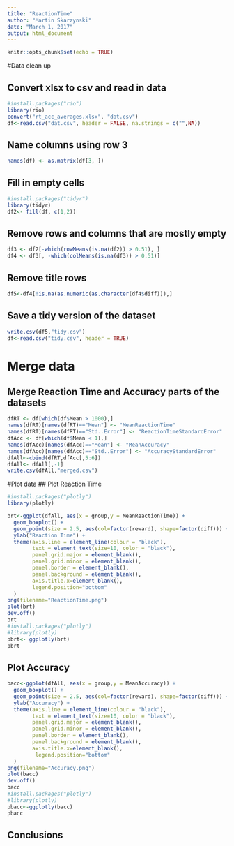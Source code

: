 ```yaml
---
title: "ReactionTime"
author: "Martin Skarzynski"
date: "March 1, 2017"
output: html_document
---
```


```r
knitr::opts_chunk$set(echo = TRUE)
```

#Data clean up

## Convert xlsx to csv and read in data
```r
#install.packages("rio")
library(rio)
convert("rt_acc_averages.xlsx", "dat.csv")
df<-read.csv("dat.csv", header = FALSE, na.strings = c("",NA))
```
## Name columns using row 3
```r
names(df) <- as.matrix(df[3, ])
```
## Fill in empty cells
```r
#install.packages("tidyr")
library(tidyr)
df2<- fill(df, c(1,2))
```
## Remove rows and columns that are mostly empty
```r
df3 <- df2[-which(rowMeans(is.na(df2)) > 0.51), ]
df4 <- df3[, -which(colMeans(is.na(df3)) > 0.51)]
```

## Remove title rows
```r
df5<-df4[!is.na(as.numeric(as.character(df4$diff))),]
```
## Save a tidy version of the dataset
```r
write.csv(df5,"tidy.csv")
df<-read.csv("tidy.csv", header = TRUE)
```

# Merge data

## Merge Reaction Time and Accuracy parts of the datasets
```r
dfRT <- df[which(df$Mean > 1000),]
names(dfRT)[names(dfRT)=="Mean"] <- "MeanReactionTime"
names(dfRT)[names(dfRT)=="Std..Error"] <- "ReactionTimeStandardError"
dfAcc <- df[which(df$Mean < 1),]
names(dfAcc)[names(dfAcc)=="Mean"] <- "MeanAccuracy"
names(dfAcc)[names(dfAcc)=="Std..Error"] <- "AccuracyStandardError"
dfAll<-cbind(dfRT,dfAcc[,5:6])
dfAll<- dfAll[,-1]
write.csv(dfAll,"merged.csv")
```

#Plot data
## Plot Reaction Time
```r
#install.packages("plotly")
library(plotly)

brt<-ggplot(dfAll, aes(x = group,y = MeanReactionTime)) + 
  geom_boxplot() + 
  geom_point(size = 2.5, aes(col=factor(reward), shape=factor(diff))) +
  ylab("Reaction Time") +
  theme(axis.line = element_line(colour = "black"), 
        text = element_text(size=10, color = "black"),
        panel.grid.major = element_blank(),
        panel.grid.minor = element_blank(),
        panel.border = element_blank(),
        panel.background = element_blank(),
        axis.title.x=element_blank(),
        legend.position="bottom"
  )
png(filename="ReactionTime.png")
plot(brt)
dev.off()
brt
#install.packages("plotly")
#library(plotly)
pbrt<- ggplotly(brt)
pbrt
```

## Plot Accuracy

```r
bacc<-ggplot(dfAll, aes(x = group,y = MeanAccuracy)) + 
  geom_boxplot() + 
  geom_point(size = 2.5, aes(col=factor(reward), shape=factor(diff))) +
  ylab("Accuracy") +
  theme(axis.line = element_line(colour = "black"), 
        text = element_text(size=10, color = "black"),
        panel.grid.major = element_blank(),
        panel.grid.minor = element_blank(),
        panel.border = element_blank(),
        panel.background = element_blank(),
        axis.title.x=element_blank(),
         legend.position="bottom"
  )
png(filename="Accuracy.png")
plot(bacc)
dev.off()
bacc
#install.packages("plotly")
#library(plotly)
pbacc<-ggplotly(bacc)
pbacc

```

## Conclusions
